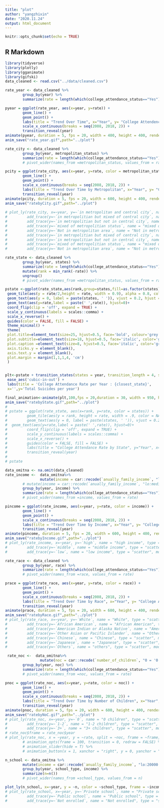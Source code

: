 ```yaml
---
title: "plot"
author: "yangzhixin"
date: "2020.11.24"
output: html_document
---
```


```r
knitr::opts_chunk$set(echo = TRUE)
```

## R Markdown


```r
library(tidyverse)
library(plotly)
library(gganimate)
library(gifski)
data_cleaned <- read.csv("../data/cleaned.csv")

rate_year <- data_cleaned %>%
        group_by(year) %>%
        summarize(rate = length(which(college_attendance_status=="Yes"))/n())

pyear = ggplot(rate_year, aes(x=year, y=rate)) +
        geom_line() +
        geom_point() +
        labs(title = "Trend Over Time", x="Year", y= "College Attendence Rate") +
        scale_x_continuous(breaks = seq(2008, 2018, 2)) +
        transition_reveal(year)
animate(pyear, duration = 5, fps = 20, width = 400, height = 400, renderer = gifski_renderer())
anim_save("rate_year.gif",path="../plot")
```


```r
rate_city <- data_cleaned %>%
        group_by(year, metropolitan_status) %>%
        summarize(rate = length(which(college_attendance_status=="Yes"))/n())
        # pivot_wider(names_from =metropolitan_status, values_from = rate)

pcity = ggplot(rate_city, aes(x=year, y=rate, color = metropolitan_status)) +
        geom_line() +
        geom_point() +
        scale_x_continuous(breaks = seq(2008, 2018, 2)) + 
        labs(title = "Trend Over Time by Metropolitan", x="Year", y= "College Attendence Rate") +
        transition_reveal(year)
animate(pcity, duration = 5, fps = 20, width = 600, height = 400, renderer = gifski_renderer())
anim_save("ratebyCity.gif",path="../plot")
                       
# plot_ly(rate_city, x=~year, y=~`in metropolitan and central city`, name = "in metropolitan and central city", type = "scatter", mode = "line") %>%
#         add_trace(y=~`in metropolitian but mixed of central city`, name = "in metropolitian but mixed of central city", type = "scatter", mode = "line") %>%
#         add_trace(y=~`in metropolitian but not in central city`, name = "in metropolitian but not in central city", type = "scatter", mode = "line") %>%
#         add_trace(y=~`mixed of metropolitian status`, name = "mixed of metropolitian status", type = "scatter", mode = "line") %>%
#         add_trace(y=~`Not in metropolitan area`, name = "Not in metropolitan area", type = "scatter", mode = "line")# plot_ly(rate_city, x=~year, y=~`in metropolitan and central city`, name = "in metropolitan and central city", type = "scatter", mode = "line") %>%
#         add_trace(y=~`in metropolitian but mixed of central city`, name = "in metropolitian but mixed of central city", type = "scatter", mode = "line") %>%
#         add_trace(y=~`in metropolitian but not in central city`, name = "in metropolitian but not in central city", type = "scatter", mode = "line") %>%
#         add_trace(y=~`mixed of metropolitian status`, name = "mixed of metropolitian status", type = "scatter", mode = "line") %>%
#         add_trace(y=~`Not in metropolitan area`, name = "Not in metropolitan area", type = "scatter", mode = "line")

```


```r
rate_state <- data_cleaned %>%
        group_by(year, states) %>%
        summarize(rate = length(which(college_attendance_status=="Yes"))/n()) %>%
        mutate(rank = min_rank(-rate)) %>%
        ungroup()
        # pivot_wider(names_from =metropolitan_status, values_from = rate)

pstate <-ggplot(rate_state,aes(rank,group=states,fill=as.factor(states),color=as.factor(states))) +
 geom_tile(aes(y = rate/2,height = rate, width = 0.9), alpha = 0.8, color = NA) +
 geom_text(aes(y = 0, label = paste(states, ' ')), vjust = 0.2, hjust = 1) +
 geom_text(aes(y=rate,label = paste(' ',rate)), hjust=0)+
 coord_flip(clip = 'off', expand = TRUE) +
 scale_y_continuous(labels = scales::comma) +
 scale_x_reverse() +
 guides(color = FALSE, fill = FALSE) +
 theme_minimal() +
 theme(
 plot.title=element_text(size=25, hjust=0.5, face='bold', colour='grey', vjust=-1),
 plot.subtitle=element_text(size=18, hjust=0.5, face='italic', color='grey'),
 plot.caption =element_text(size=8, hjust=0.5, face='italic', color='grey'),
 axis.ticks.y = element_blank(), 
 axis.text.y = element_blank(), 
 plot.margin = margin(1,1,1,4, 'cm')
 )


plt<-pstate + transition_states(states = year, transition_length = 4, state_length = 1) + 
 ease_aes('cubic-in-out') +
 labs(title = 'College Attendance Rate per Year : {closest_state}', 
 x='',y='Total Suicides per year')

final_animation<-animate(plt,100,fps = 20,duration = 30, width = 950, height = 750, renderer = gifski_renderer())
anim_save("ratebyState.gif",path="../plot")
# 
# pstate = ggplot(rate_state, aes(x=rank, y=rate, color = states)) +
#         geom_tile(aes(y = rank, height = rate, width = .9, color = NA))+
#         geom_text(aes(y = 0, label = paste(states, ' ')), vjust = 0.2, hjust = 1) +
#  geom_text(aes(y=rate,label = paste(' ',rate)), hjust=0)+
#         coord_flip(clip = 'off', expand = TRUE) +
#         scale_y_continuous(labels = scales::comma) + 
#         scale_x_reverse() +
#         guides(color = FALSE, fill = FALSE) +
#         labs(title = "College Attendance Rate by State", y="Year", x= "College Attendence Rate")
#         transition_reveal(year)
#         
# pstate
```

```r
data_omitna <- na.omit(data_cleaned)
rate_income <-  data_omitna%>%
                mutate(income = car::recode(`anually_family_income`, "lo:20000 = 'low';94500:hi='high';else = 'middle'")) %>%
        # mutate(income = car::recode(`anually_family_income`, "lo:median(data_omitna$anually_family_income)*0.3 = 'low';median(data_omitna$anually_family_income)*2:hi='high';else = 'middle'")) %>%
        group_by(year, income) %>%
        summarize(rate = length(which(college_attendance_status=="Yes"))/n())
        # pivot_wider(names_from =income, values_from = rate)

pincome = ggplot(rate_income, aes(x=year, y=rate, color = income)) +
        geom_line() +
        geom_point() +
        scale_x_continuous(breaks = seq(2008, 2018, 2)) + 
        labs(title = "Trend Over Time by Income", x="Year", y= "College Attendence Rate") +
        transition_reveal(year)
animate(pincome, duration = 5, fps = 20, width = 600, height = 400, renderer = gifski_renderer())
anim_save("ratebyIncome.gif",path="../plot")
# plot_ly(rate_income, x=~year, y=~`high`, name = "high income", type = "scatter", mode = "line") %>%
#         add_trace(y=~`middle`, name = "middle income", type = "scatter", mode = "line") %>%
#         add_trace(y=~`low`, name = "low income", type = "scatter", mode = "line")

```

```r
rate_race <- data_cleaned %>%
        group_by(year, race) %>%
        summarize(rate = length(which(college_attendance_status=="Yes"))/n())
        # pivot_wider(names_from =race, values_from = rate)

prace = ggplot(rate_race, aes(x=year, y=rate, color = race)) +
        geom_line() +
        geom_point() +
        scale_x_continuous(breaks = seq(2008, 2018, 2)) + 
        labs(title = "Trend Over Time by Race", x="Year", y= "College Attendence Rate") +
        transition_reveal(year)
animate(prace, duration = 5, fps = 20, width = 600, height = 400, renderer = gifski_renderer())
anim_save("ratebyRace.gif",path="../plot")
# plot_ly(rate_race, x=~year, y=~`White`, name = "White", type = "scatter", mode = "line") %>%
#         add_trace(y=~`African American`, name = "African American", type = "scatter", mode = "line") %>%
#         add_trace(y=~`American Indian or Alaska Native`, name = "American Indian or Alaska Native", type = "scatter", mode = "line") %>%
#         add_trace(y=~`Other Asian or Pacific Islander`, name = "Other Asian or Pacific Islander", type = "scatter", mode = "line") %>%
#         add_trace(y=~`Chinese`, name = "Chinese", type = "scatter", mode = "line") %>%
#         add_trace(y=~`Japanese`, name = "Japanese", type = "scatter", mode = "line") %>%
#         add_trace(y=~`Others`, name = "others", type = "scatter", mode = "line")
```

```r
 rate_noc <-  data_omitna%>%
                mutate(noc = car::recode(`number_of_children`, "0 = '0'; 1:2 = '1-2';3:hi='3+'")) %>%
        group_by(year, noc) %>%
        summarize(rate = length(which(college_attendance_status=="Yes"))/n())
        # pivot_wider(names_from =noc, values_from = rate)

pnoc = ggplot(rate_noc, aes(x=year, y=rate, color = noc)) +
        geom_line() +
        geom_point() +
        scale_x_continuous(breaks = seq(2008, 2018, 2)) + 
        labs(title = "Trend Over Time by Number of Children", x="Year", y= "College Attendence Rate") +
        transition_reveal(year)
animate(pnoc, duration = 5, fps = 20, width = 600, height = 400, renderer = gifski_renderer())
anim_save("ratebyNoC.gif",path="../plot")
# plot_ly(rate_noc, x=~year, y=~`0`, name = "0 children", type = "scatter", mode = "line") %>%
#         add_trace(y=~`1-2`, name = "1-2 children", type = "scatter", mode = "line") %>%
#         add_trace(y=~`3+`, name = "3+ children", type = "scatter", mode = "line")
# rate_noc$frame = rate_noc$year
# plot_ly(rate_noc, x = ~year, y = ~rate, split = ~noc, frame = ~frame, type = 'scatter', mode = 'lines', line = list(simplyfy = F)) 
        # animation_opts(frame = 100, transition = 0, redraw = FALSE) %>%
        # animation_slider(hide = T) %>% 
        # animation_button(x = 1, xanchor = "right", y = 0, yanchor = "bottom")
```


```r
n_school <- data_omitna %>%
        mutate(income = car::recode(`anually_family_income`, "lo:20000 = 'low';94500:hi='high';else = 'middle'")) %>%
        group_by(year, school_type, income) %>%
        summarize(n=n())
        # pivot_wider(names_from =school_type, values_from = n)

plot_ly(n_school, x=~year, y = ~n, color = ~school_type, frame = ~income, type = "scatter", mode = "line")
# plot_ly(rate_school, x=~year, y=~`Private school`, name = "Private school", type = "scatter", mode = "line") %>%
#         add_trace(y=~`Public school`, name = "Public school", type = "scatter", mode = "line") %>%
#         add_trace(y=~`Not enrolled`, name = "Not enrolled", type = "scatter", mode = "line")
```